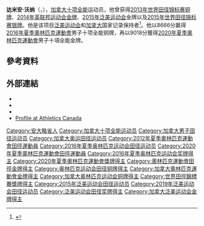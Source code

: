 {{noteTA
|T=zh-hans:达米安·沃纳;zh-hant:達米安·華納;
|1=zh-hans:沃纳;zh-hant:華納;
}}
{{Infobox sportsperson
| name                      = 达米安·沃纳<br />Damian Warner
| image                     = Damian Warner 2013 Hypomeeting.jpg
| real_name                 = 
| native_name               = 
| native_name_lang          = 
| romanizedname             = 
| english_name              = 
| birth_name                = 
| nationality               = {{CAN}}
| national_team             = {{CAN}}
| ethnicity                 = 
| hometown                  = {{CAN}}安大略省倫敦
| citizenship               = 
| birth_date                = {{Birth date and age|year=1989|month=11|day=4}}
| birth_place               = {{CAN}}安大略省倫敦
| death_date                = 
| death_place               = 
| resting_place             = 
| resting_place_coordinates = 
| monuments                 = 
| residence                 = {{CAN}}安大略省倫敦
| education                 = 
| alma_mater                = 
| occupation                = 
| years_active              = 2007年-
| agent                     = 
| height                    = {{height|m=1.84}}
| weight                    = {{weight|kg=83}}
| spouse                    = 
| website                   = {{URL|www.damianwarner.ca}}
| country                   = {{CAN}}
| sport                     = 田徑
| event                     = 混合運動
| collegeteam               = 
| team                      = 
| coach                     = 
| retired                   = 
| coaching                  = 
| worlds                    = 
{{ubl
|'''2011年世界田徑錦標賽'''：十項混合運動第18名
|'''2013年世界田徑錦標賽'''：十項混合運動第3名
|'''2014年世界室內田徑錦標賽'''：七項混合運動第7名
|'''2015年世界田徑錦標賽'''：十項混合運動第2名
|'''2017年世界田徑錦標賽'''：十項混合運動第5名
|'''2018年世界室內田徑錦標賽'''：七項混合運動第2名
|'''2019年世界田徑錦標賽'''：十項混合運動第3名
}}
| regionals                 = 
{{ubl
|'''2015年泛美運動會'''：十項混合運動第一名
|'''2019年泛美運動會'''：十項混合運動第一名
}}
| nationals                 = 
{{ubl
|'''2008年加拿大田徑錦標賽'''：跳遠第8名
|'''2008年加拿大田徑錦標賽'''：三級跳遠第13名
|'''2009年加拿大田徑錦標賽'''：跳遠第12名
|'''2010年加拿大田徑錦標賽'''：十項混合運動第2名
|'''2011年加拿大田徑錦標賽'''：十項混合運動第1名
|'''2012年海波運動會'''：十項混合運動第9名
|'''2012年加拿大田徑錦標賽'''：十項混合運動第1名
|'''2013年海波運動會'''：十項混合運動第1名
|'''2013年加拿大田徑錦標賽'''：十項混合運動第1名
|'''2013年Décastar'''：十項混合運動第1名
|'''2014年BobVigars經典賽'''：鐵餅（2公斤）第2名
|'''2014年加拿大田徑錦標賽'''：跳遠第9名
|'''2014年加拿大田徑錦標賽'''：110公尺跨欄（106.7公分）第1名
|'''2015年Kentucky接力賽（Flight 2）'''：跳遠第2名
|'''2015年Kentucky接力賽（Section 1）'''：110公尺跨欄（106.7公分）第1名
|'''2015年海波運動會'''：十項混合運動第14名
|'''2015年加拿大田徑錦標賽'''：110公尺跨欄（106.7公分）第1名
|'''2016年Georgia邀請賽'''：跳遠第1名
|'''2016年Georgia邀請賽（Section 1）'''：400公尺第1名
|'''2016年Kentucky接力賽'''：鐵餅（2公斤）第6名
|'''2016年Kentucky接力賽'''：跳遠第1名
|'''2016年Kentucky接力賽（Section 1）'''：110公尺跨欄（106.7公分）第1名
|'''2016年海波運動會'''：十項混合運動第1名
|'''2016年加拿大田徑錦標賽'''：跳遠第2名
|'''2017年BryanClay邀請賽（Flight 3）'''：鉛球（7.26公斤）第7名
|'''2017年BryanClay邀請賽（Section 1）'''：200公尺第3名
|'''2017年海波運動會'''：十項混合運動第1名
|'''2017年HarryJerome田徑經典賽'''：跳遠第1名
|'''2017年HarryJerome田徑經典賽'''：110公尺跨欄（106.7公分）第1名
|'''2017年加拿大田徑錦標賽'''：跳遠第1名
|'''2017年加拿大田徑錦標賽'''：110公尺跨欄（106.7公分）第3名
|'''2017年Décastar'''：十項混合運動第1名
|'''2018年海波運動會'''：十項混合運動第1名
|'''2018年加拿大田徑錦標賽（Senior）'''：跳遠第2名
|'''2018年加拿大田徑錦標賽（Senior）'''：110公尺跨欄（106.7公分）第2名
}}
| olympics                  = 
{{ubl
|'''2012年夏季奧林匹克運動會'''：十項混合運動第五名
|'''2016年夏季奧林匹克運動會'''：十項混合運動第三名
|'''2021年夏季奧林匹克運動會'''：十項混合運動第一名
}}
| commonwealth              = 
{{ubl
|'''2014年大英國協運動會'''：十項混合運動第一名
}}
| highestranking            = 
{{plainlist|
*【跳遠】：第164名（2015年11月17日）
*【50公尺-55公尺-60公尺-100公尺】：第732名（2012年8月7日）
*【50公尺跨欄-55公尺跨欄-60公尺跨欄-110公尺跨欄】：第38名（2015年7月7日）
*【七項混合運動-十項混合運動】：第1名（2015年8月30日）
}}
| pb                        = 
{{ubl
|'''鐵餅（2公斤）'''：50.26公尺 （2016年）
|'''標槍（800公克）'''：64.67公尺 （2013年）
|'''鉛球（7.26公斤）'''：15.34公尺 （2019年）
|'''撐竿跳高'''：4.90公尺 （2016年）
|'''跳高'''：2.09公尺 （2013年）
|'''三級跳遠'''：14.53公尺 （2009年）
|'''跳遠'''：8.04公尺（W：+1.3） （2016年）
|'''60公尺'''：6.74秒 （2010年）
|'''100公尺'''：10.09秒（W：+5.3，超風速） （2016年）
|'''100公尺'''：10.12秒（W：+0.9） （2019年 '''海波運動會紀錄'''）
|'''150公尺'''：15.50秒（W：+0.3） （2017年）
|'''200公尺'''：20.97秒（W：+0.9） （2017年）
|'''200公尺'''：20.90秒（W：+2.4，超風速） （2019年）
|'''300公尺'''：34.65秒 （2014年）
|'''400公尺'''：46.54秒 （2016年）
|'''1000公尺'''：2分37.12秒 （2018年）
|'''1500公尺'''：4分24.73秒 （2015年）
|'''60公尺跨欄（106.7公分）'''：7.63秒 （2016年）
|'''110公尺跨欄（106.7公分）'''：13.27秒（W：+1.9） （2015年）
|'''五項混合運動'''：3604 （2010年）
|'''七項混合運動'''：6343 （2018年 '''全國紀錄'''）
|'''十項混合運動（1984 Tables）'''：8795 （2018年 '''全國紀錄'''）
}}
| medaltemplates            = 
{{MedalCountry|{{CAN}}}}
{{MedalSport|男子田徑}}
{{MedalCompetition|海波運動會}}
{{MedalGold|2013年奧地利Götzis|十項混合運動}}
{{MedalGold|2016年奧地利Götzis|十項混合運動}}
{{MedalGold|2017年奧地利Götzis|十項混合運動}}
{{MedalGold|2018年奧地利Götzis|十項混合運動}}
{{MedalCompetition|世界田徑錦標賽}}
{{MedalBronze|2013年俄羅斯莫斯科|十項混合運動}}
{{MedalSilver|2015年中國北京市朝陽區|十項混合運動}}
{{MedalBronze|2019年卡達多哈|十項混合運動}}
{{MedalCompetition|Décastar}}
{{MedalGold|2013年法國Talence|十項混合運動}}
{{MedalGold|2017年法國Talence|十項混合運動}}
{{MedalCompetition|大英國協運動會}}
{{MedalGold|2014年英國蘇格蘭格拉斯哥|十項混合運動}}
{{MedalCompetition|泛美運動會}}
{{MedalGold|2015年加拿大安大略省多倫多|十項混合運動}}
{{MedalGold|2019年秘魯利馬|十項混合運動}}
{{MedalCompetition|夏季奧林匹克運動會}}
{{MedalBronze|2016年巴西里約熱內盧|十項混合運動}}
{{MedalGold|2021年日本東京都新宿区霞ヶ丘町|十項混合運動}}
{{MedalCompetition|世界室內田徑錦標賽}}
{{MedalSilver|2018年英國英格蘭伯明罕|七項混合運動}}
| show-medals               = 
| updated                   = 2021年8月5日
}}
'''达米安·沃纳'''（{{lang-en|'''Damian Warner'''}}，{{bd|1989年|11月4日||}}），[[加拿大|加拿大]][[十项全能|十项全能]]运动员，他曾获得[[2013年世界田径锦标赛|2013年世界田径锦标赛]][[铜牌|铜牌]]、[[2014年英联邦运动会|2014年英联邦运动会]][[金牌|金牌]]、[[2015年泛美运动会|2015年泛美运动会]]金牌以及[[2015年世界田径锦标赛|2015年世界田径锦标赛]][[银牌|银牌]]。他是该项目[[泛美运动会|泛美运动会]]和[[加拿大|加拿大]]国家记录保持者<ref>{{cite web|title=110m Hurdles Results|url=http://results.toronto2015.org/IRS/resTO2015/pdf/TO2015/AT/TO2015_AT_C73C_ATM900F02.pdf|publisher=results.toronto2015.org|date=23 July 2015|accessdate=25 July 2015|archive-url=https://web.archive.org/web/20150723202028/http://results.toronto2015.org/IRS/resTO2015/pdf/TO2015/AT/TO2015_AT_C73C_ATM900F02.pdf|archive-date=2015-07-23|dead-url=yes}}</ref>。他以8666分赢得[[2016年夏季奧林匹克運動會|2016年夏季奧林匹克運動會]]男子十项全能铜牌，再以9018分獲得[[2020年夏季奧林匹克運動會|2020年夏季奧林匹克運動會]]男子十項全能金牌。

== 參考資料 ==
{{Reflist}}

== 外部連結 ==
* {{IAAF name|263031}}
* {{Facebook page|profile=|damianwarnerdecathlete}}
* {{Instagram|damian.warner}}
* [https://web.archive.org/web/20140116114555/http://www.athletics.ca/profile_new.asp?pID=7721 Profile at Athletics Canada]

{{Authority control}}
{{DEFAULTSORT:Warner, Damian}}
[[Category:安大略省人|Category:安大略省人]]
[[Category:加拿大十项全能运动员|Category:加拿大十项全能运动员]]
[[Category:加拿大男子田径运动员|Category:加拿大男子田径运动员]]
[[Category:加拿大奥运田径运动员|Category:加拿大奥运田径运动员]]
[[Category:2012年夏季奧林匹克運動會田徑運動員|Category:2012年夏季奧林匹克運動會田徑運動員]]
[[Category:2016年夏季奥林匹克运动会田径运动员|Category:2016年夏季奥林匹克运动会田径运动员]]
[[Category:2020年夏季奧林匹克運動會田徑運動員|Category:2020年夏季奧林匹克運動會田徑運動員]]
[[Category:2016年夏季奥林匹克运动会奖牌得主|Category:2016年夏季奥林匹克运动会奖牌得主]]
[[Category:2020年夏季奧林匹克運動會獎牌得主|Category:2020年夏季奧林匹克運動會獎牌得主]]
[[Category:奧林匹克運動會田徑金牌得主|Category:奧林匹克運動會田徑金牌得主]]
[[Category:奥林匹克运动会田径铜牌得主|Category:奥林匹克运动会田径铜牌得主]]
[[Category:加拿大奧林匹克運動會金牌得主|Category:加拿大奧林匹克運動會金牌得主]]
[[Category:加拿大奥林匹克运动会铜牌得主|Category:加拿大奥林匹克运动会铜牌得主]]
[[Category:世界田徑錦標賽獎牌得主|Category:世界田徑錦標賽獎牌得主]]
[[Category:2015年泛美运动会田径运动员|Category:2015年泛美运动会田径运动员]]
[[Category:2019年泛美运动会田径运动员|Category:2019年泛美运动会田径运动员]]
[[Category:泛美运动会田径奖牌得主|Category:泛美运动会田径奖牌得主]]
[[Category:加拿大泛美运动会金牌得主|Category:加拿大泛美运动会金牌得主]]